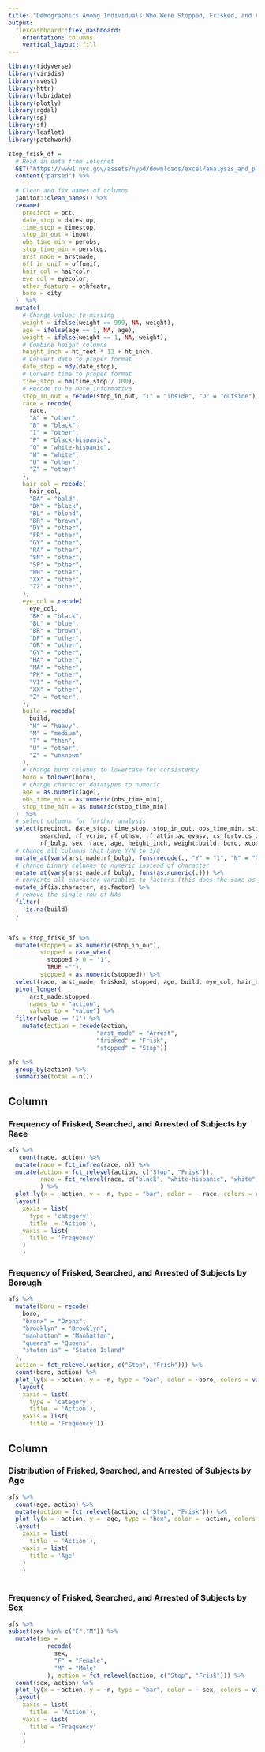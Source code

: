 ```yaml
---
title: "Demographics Among Individuals Who Were Stopped, Frisked, and Arrested"
output: 
  flexdashboard::flex_dashboard:
    orientation: columns
    vertical_layout: fill
---
```


```r
library(tidyverse)
library(viridis)
library(rvest)
library(httr)
library(lubridate)
library(plotly)
library(rgdal)
library(sp)
library(sf)
library(leaflet)
library(patchwork)


```


```r
stop_frisk_df = 
  # Read in data from internet
  GET("https://www1.nyc.gov/assets/nypd/downloads/excel/analysis_and_planning/stop-question-frisk/sqf-2016.csv") %>% 
  content("parsed") %>% 
  
  # Clean and fix names of columns
  janitor::clean_names() %>% 
  rename(
    precinct = pct,
    date_stop = datestop,
    time_stop = timestop,
    stop_in_out = inout,
    obs_time_min = perobs,
    stop_time_min = perstop,
    arst_made = arstmade,
    off_in_unif = offunif,
    hair_col = haircolr,
    eye_col = eyecolor,
    other_feature = othfeatr,
    boro = city
  )  %>% 
  mutate(
    # Change values to missing
    weight = ifelse(weight == 999, NA, weight),
    age = ifelse(age == 1, NA, age),
    weight = ifelse(weight == 1, NA, weight),
    # Combine height columns
    height_inch = ht_feet * 12 + ht_inch,
    # Convert date to proper format
    date_stop = mdy(date_stop),
    # Convert time to proper format
    time_stop = hm(time_stop / 100),
    # Recode to be more informative
    stop_in_out = recode(stop_in_out, "I" = "inside", "O" = "outside"),
    race = recode(
      race, 
      "A" = "other", 
      "B" = "black", 
      "I" = "other",
      "P" = "black-hispanic",
      "Q" = "white-hispanic",
      "W" = "white",
      "U" = "other",
      "Z" = "other"
    ),
    hair_col = recode(
      hair_col,
      "BA" = "bald",
      "BK" = "black",
      "BL" = "blond",
      "BR" = "brown",
      "DY" = "other",
      "FR" = "other",
      "GY" = "other",
      "RA" = "other",
      "SN" = "other",
      "SP" = "other",
      "WH" = "other",
      "XX" = "other",
      "ZZ" = "other",
    ),
    eye_col = recode(
      eye_col,
      "BK" = "black",
      "BL" = "blue",
      "BR" = "brown",
      "DF" = "other",
      "GR" = "other",
      "GY" = "other",
      "HA" = "other",
      "MA" = "other",
      "PK" = "other",
      "VI" = "other",
      "XX" = "other",
      "Z" = "other",      
    ),
    build = recode(
      build,
      "H" = "heavy",
      "M" = "medium",
      "T" = "thin",
      "U" = "other",
      "Z" = "unknown"
    ),
    # change boro columns to lowercase for consistency
    boro = tolower(boro),
    # change character datatypes to numeric
    age = as.numeric(age),
    obs_time_min = as.numeric(obs_time_min),
    stop_time_min = as.numeric(stop_time_min)
  )  %>% 
  # select columns for further analysis
  select(precinct, date_stop, time_stop, stop_in_out, obs_time_min, stop_time_min, arst_made, off_in_unif, frisked, 
         searched, rf_vcrim, rf_othsw, rf_attir:ac_evasv, cs_furtv:cs_other, rf_knowl, sb_hdobj:sb_admis, rf_furt, 
         rf_bulg, sex, race, age, height_inch, weight:build, boro, xcoord, ycoord) %>% 
  # change all columns that have Y/N to 1/0
  mutate_at(vars(arst_made:rf_bulg), funs(recode(., "Y" = "1", "N" = "0"))) %>% 
  # change binary columns to numeric instead of character
  mutate_at(vars(arst_made:rf_bulg), funs(as.numeric(.))) %>% 
  # converts all character variables to factors (this does the same as the for loop)
  mutate_if(is.character, as.factor) %>% 
  # remove the single row of NAs
  filter(
    !is.na(build)
  )


afs = stop_frisk_df %>% 
  mutate(stopped = as.numeric(stop_in_out),
         stopped = case_when(
           stopped > 0 ~ '1',
           TRUE ~""),
         stopped = as.numeric(stopped)) %>% 
  select(race, arst_made, frisked, stopped, age, build, eye_col, hair_col, weight, sex, boro) %>% 
  pivot_longer(
      arst_made:stopped,
      names_to = "action",
      values_to = "value") %>% 
  filter(value == '1') %>% 
    mutate(action = recode(action,
                         "arst_made" = "Arrest",
                         "frisked" = "Frisk",
                         "stopped" = "Stop")) 

afs %>% 
  group_by(action) %>% 
  summarize(total = n())
```



Column {data-width=500}
-----------------------------------------------------------------------

### Frequency of Frisked, Searched, and Arrested of Subjects by Race 

```r

afs %>% 
   count(race, action) %>% 
  mutate(race = fct_infreq(race, n)) %>% 
  mutate(action = fct_relevel(action, c("Stop", "Frisk")),
         race = fct_relevel(race, c("black", "white-hispanic", "white", "other"))
         ) %>% 
  plot_ly(x = ~action, y = ~n, type = "bar", color = ~ race, colors = viridis_pal(option = "D")(4)) %>% 
  layout(
    xaxis = list(
      type = 'category',
      title  = 'Action'), 
    yaxis = list(
      title = 'Frequency'
    ) 
    )
```


### Frequency of Frisked, Searched, and Arrested of Subjects by Borough

```r
afs %>% 
  mutate(boro = recode(
    boro,
    "bronx" = "Bronx",
    "brooklyn" = "Brooklyn",
    "manhattan" = "Manhattan",
    "queens" = "Queens",
    "staten is" = "Staten Island"
  ),
  action = fct_relevel(action, c("Stop", "Frisk"))) %>% 
  count(boro, action) %>% 
  plot_ly(x = ~action, y = ~n, type = "bar", color = ~boro, colors = viridis_pal(option = "D")(3)) %>% 
   layout(
    xaxis = list(
      type = 'category',
      title  = 'Action'), 
    yaxis = list(
      title = 'Frequency'))
```


Column {data-width=500}
-----------------------------------------------------------------------

### Distribution of Frisked, Searched, and Arrested of Subjects by Age 

```r

afs %>% 
  count(age, action) %>% 
  mutate(action = fct_relevel(action, c("Stop", "Frisk"))) %>% 
  plot_ly(x = ~action, y = ~age, type = "box", color = ~action, colors = viridis_pal(option = "D")(3)) %>% 
  layout(
    xaxis = list(
      title  = 'Action'), 
    yaxis = list(
      title = 'Age'
    ) 
    )
  
```


### Frequency of Frisked, Searched, and Arrested of Subjects by Sex

```r
afs %>% 
subset(sex %in% c("F","M")) %>% 
  mutate(sex = 
           recode(
             sex,
             "F" = "Female",
             "M" = "Male"
           ), action = fct_relevel(action, c("Stop", "Frisk"))) %>% 
  count(sex, action) %>% 
  plot_ly(x = ~action, y = ~n, type = "bar", color = ~ sex, colors = viridis_pal(option = "D")(3)) %>% 
  layout(
    xaxis = list(
      title  = 'Action'), 
    yaxis = list(
      title = 'Frequency'
    ) 
    )

```


